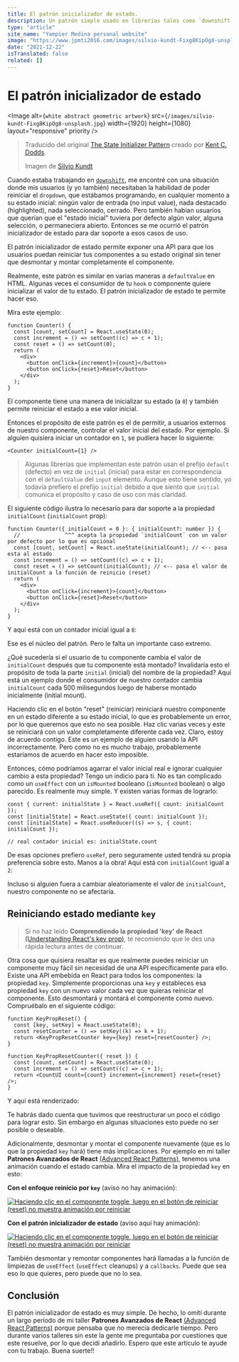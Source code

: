 ```yaml
---
title: El patrón inicializador de estado.
description: Un patrón simple usado en librerías tales como `downshift` y `ReachUI` para habilitar usuarios de un componente/hook, la inicialización o reinicio de tu estado a ese valor inicial.
type: "article"
site_name: "Yampier Medina personal website"
image: "https://www.jpmti2016.com/images/silvio-kundt-Fixg8KipOg8-unsplash.jpg"
date: "2021-12-22"
isTranslated: false
related: []
---
```


# El patrón inicializador de estado

<Image
  alt={`white abstract geometric artwork`}
  src={`/images/silvio-kundt-Fixg8KipOg8-unsplash.jpg`}
  width={1920}
  height={1080}
  layout="responsive"
  priority
/>

> Traducido del original [The State Initializer Pattern](https://kentcdodds.com/blog/the-state-initializer-pattern)
> creado por [Kent C. Dodds](https://kentcdodds.com/).
>
> Imagen de [Silvio Kundt](https://unsplash.com/photos/Fixg8KipOg8)

Cuando estaba trabajando en [`downshift`](https://github.com/downshift-js/downshift),
me encontré con una situación donde mis usuarios (y yo también) necesitaban la habilidad de poder
reiniciar el `dropdown`, que estábamos programando, en cualquier momento a su estado inicial: ningún
valor de entrada (no input value), nada destacado (highlighted), nada seleccionado, cerrado. Pero también habían
usuarios que querían que el "estado inicial" tuviera por defecto algún valor, alguna selección,
o permaneciera abierto. Entonces se me ocurrió el patrón inicializador de estado para dar soporte
a esos casos de uso.

El patrón inicializador de estado permite exponer una API para que los usuarios puedan reiniciar tus
componentes a su estado original sin tener que desmontar y montar completamente el componente.

Realmente, este patrón es similar en varias maneras a `defaultValue` en HTML. Algunas veces el
consumidor de tu `hook` o componente quiere inicializar el valor de tu estado. El patrón inicializador
de estado te permite hacer eso.

Mira este ejemplo:

<div className="demo">
  <SimpleCounter />
</div>

```tsx
function Counter() {
  const [count, setCount] = React.useState(0);
  const increment = () => setCount((c) => c + 1);
  const reset = () => setCount(0);
  return (
    <div>
      <button onClick={increment}>{count}</button>
      <button onClick={reset}>Reset</button>
    </div>
  );
}
```

El componente tiene una manera de inicializar su estado (a `0`) y también permite
reiniciar el estado a ese valor inicial.

Entonces el propósito de este patrón es el de permitir, a usuarios externos de
nuestro componente, controlar el valor inicial del estado. Por ejemplo. Si alguien
quisiera iniciar un contador en `1`, se pudiera hacer lo siguiente:

```tsx
<Counter initialCount={1} />
```

> Algunas librerías que implementan este patrón usan el prefijo `default`
> (defecto) en vez de `initial` (inicial) para estar en correspondencia con el `defaultValue`
> del `input` elemento. Aunque esto tiene sentido, yo todavía prefiero el prefijo
> `initial` debido a que siento que `initial` comunica el propósito y caso de
> uso con más claridad.

El siguiente código ilustra lo necesario para dar soporte a la propiedad `initialCount`
(`initialCount` prop):

```tsx
function Counter({ initialCount = 0 }: { initialCount?: number }) {
  //              ^^^ acepta la propiedad `initialCount` con un valor por defecto por lo que es opcional
  const [count, setCount] = React.useState(initialCount); // <-- pasa esta al estado
  const increment = () => setCount((c) => c + 1);
  const reset = () => setCount(initialCount); // <-- pasa el valor de initialCount a la función de reinicio (reset)
  return (
    <div>
      <button onClick={increment}>{count}</button>
      <button onClick={reset}>Reset</button>
    </div>
  );
}
```

Y aquí está con un contador inicial igual a `8`:

<div className="demo">
  <InitialCounterAlmostThere initialCount={8} />
</div>

Ese es el núcleo del patrón. Pero le falta un importante caso extremo.

¿Qué sucedería si el usuario de tu componente cambia el valor de `initialCount` después
que tu componente está montado? Invalidaría esto el propósito de toda la parte `initial` (inicial)
del nombre de la propiedad? Aquí está un ejemplo donde el consumidor de nuestro contador
cambia `initialCount` cada 500 milisegundos luego de haberse montado inicialmente (initial mount).

<div className="demo">
  <BugReproduced />
</div>

Haciendo clic en el botón "reset" (reiniciar) reiniciará nuestro componente en un
estado diferente a su estado inicial, lo que es probablemente un error, por lo que
queremos que esto no sea posible. Haz clic varias veces y este se reiniciará con un valor
completamente diferente cada vez. Claro, estoy de acuerdo contigo. Este es un ejemplo de
alguien usando la API incorrectamente. Pero como no es mucho trabajo, probablemente estaríamos
de acuerdo en hacer esto imposible.

Entonces, cómo podríamos agarrar el valor inicial real e ignorar cualquier cambio a esta
propiedad? Tengo un indicio para ti. No es tan complicado como un `useEffect` con un
`isMounted` booleano (`isMounted` boolean) o algo parecido. Es realmente muy simple. Y
existen varias formas de lograrlo:

```tsx
const { current: initialState } = React.useRef({ count: initialCount });
const [initialState] = React.useState({ count: initialCount });
const [initialState] = React.useReducer((s) => s, { count: initialCount });

// real contador inicial es: initialState.count
```

De esas opciones prefiero `useRef`, pero seguramente usted tendrá su propia preferencia sobre esto.
Manos a la obra! Aquí está con `initialCount` igual a `2`:

<div className="demo">
  <FinishedCounter initialCount={2} />
</div>

Incluso si alguien fuera a cambiar aleatoriamente el valor de `initialCount`, nuestro
componente no se afectaría.

## Reiniciando estado mediante `key`

> Si no haz leído **Comprendiendo la propiedad 'key' de React** [(Understanding React's key prop)](https://kentcdodds.com/blog/understanding-reacts-key-prop), te
> recomiendo que le des una rápida lectura antes de continuar.

Otra cosa que quisiera resaltar es que realmente puedes reiniciar un componente muy fácil sin
necesidad de una API específicamente para ello. Existe una API embebida en React para todos los componentes:
la propiedad `key`. Simplemente proporcionas una `key` y estableces esa propiedad `key` con un nuevo valor cada
vez que quieras reiniciar el componente. Esto desmontará y montará el componente como nuevo. Compruébalo
en el siguiente código:

```tsx
function KeyPropReset() {
  const [key, setKey] = React.useState(0);
  const resetCounter = () => setKey((k) => k + 1);
  return <KeyPropResetCounter key={key} reset={resetCounter} />;
}

function KeyPropResetCounter({ reset }) {
  const [count, setCount] = React.useState(0);
  const increment = () => setCount((c) => c + 1);
  return <CountUI count={count} increment={increment} reset={reset} />;
}
```

Y aquí está renderizado:

<div className="demo">
  <KeyPropReset initialCount={10} />
</div>

Te habrás dado cuenta que tuvimos que reestructurar un poco el código para lograr esto. Sin embargo en algunas
situaciones esto puede no ser posible o deseable.

Adicionalmente, desmontar y montar el componente nuevamente (que es lo que la propiedad `key` hará) tiene más
implicaciones. Por ejemplo en mi taller **Patrones Avanzados de React** [(Advanced React Patterns)](https://kentcdodds.com/workshops/advanced-react-patterns), tenemos una animación
cuando el estado cambia. Mira el impacto de la propiedad `key` en esto:

**Con el enfoque reinicio por `key`** (aviso no hay animación):

[![Haciendo clic en el componente `toggle`, luego en el botón de reiniciar (reset) no muestra animación por reiniciar](https://res.cloudinary.com/kentcdodds-com/image/upload/v1636121505/kentcdodds.com/content/blog/the-state-initializer-pattern/key-reset.gif)](https://advanced-react-patterns-next.netlify.app/isolated/examples/resetting-via-key-prop.tsx)

**Con el patrón inicializador de estado** (aviso aquí hay animación):

[![Haciendo clic en el componente `toggle`, luego en el botón de reiniciar (reset) no muestra animación por reiniciar](https://res.cloudinary.com/kentcdodds-com/image/upload/v1636121497/kentcdodds.com/content/blog/the-state-initializer-pattern/state-initializer-pattern.gif)](https://advanced-react-patterns-next.netlify.app/isolated/final/05.extra-1.tsx)

También desmontar y remontar componentes hará llamadas a la función de limpiezas de `useEffect` (`useEffect` cleanups) y a
`callbacks`. Puede que sea eso lo que quieres, pero puede que no lo sea.

## Conclusión

El patrón inicializador de estado es muy simple. De hecho, lo omití durante un largo período de mi taller **Patrones Avanzados de React**
[(Advanced React Patterns)](https://kentcdodds.com/workshops/advanced-react-patterns) porque pensaba que no merecía dedicarle tiempo.
Pero durante varios talleres sin este la gente me preguntaba por cuestiones que este resuelve, por lo que decidí añadirlo. Espero que
este artículo te ayude con tu trabajo. Buena suerte!!

